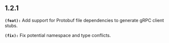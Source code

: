## 1.2.1
**`(feat):`** Add support for Protobuf file dependencies to generate gRPC client stubs.

**`(fix):`** Fix potential namespace and type conflicts.

